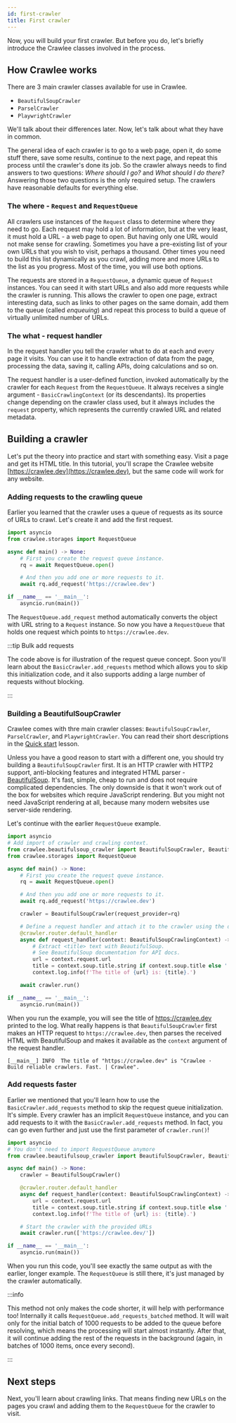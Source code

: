 ```yaml
---
id: first-crawler
title: First crawler
---
```



Now, you will build your first crawler. But before you do, let's briefly introduce the Crawlee classes involved in the process.

## How Crawlee works

There are 3 main crawler classes available for use in Crawlee.

- <ApiLink to="class/BeautifulSoupCrawler">`BeautifulSoupCrawler`</ApiLink>
- <ApiLink to="class/ParselCrawler">`ParselCrawler`</ApiLink>
- <ApiLink to="class/PlaywrightCrawler">`PlaywrightCrawler`</ApiLink>

We'll talk about their differences later. Now, let's talk about what they have in common.

The general idea of each crawler is to go to a web page, open it, do some stuff there, save some results, continue to the next page, and repeat this process until the crawler's done its job. So the crawler always needs to find answers to two questions: _Where should I go?_ and _What should I do there?_ Answering those two questions is the only required setup. The crawlers have reasonable defaults for everything else.

### The where - `Request` and `RequestQueue`

All crawlers use instances of the <ApiLink to="class/Request">`Request`</ApiLink> class to determine where they need to go. Each request may hold a lot of information, but at the very least, it must hold a URL - a web page to open. But having only one URL would not make sense for crawling. Sometimes you have a pre-existing list of your own URLs that you wish to visit, perhaps a thousand. Other times you need to build this list dynamically as you crawl, adding more and more URLs to the list as you progress. Most of the time, you will use both options.

The requests are stored in a <ApiLink to="class/RequestQueue">`RequestQueue`</ApiLink>, a dynamic queue of <ApiLink to="class/Request">`Request`</ApiLink> instances. You can seed it with start URLs and also add more requests while the crawler is running. This allows the crawler to open one page, extract interesting data, such as links to other pages on the same domain, add them to the queue (called _enqueuing_) and repeat this process to build a queue of virtually unlimited number of URLs.

### The what - request handler

In the request handler you tell the crawler what to do at each and every page it visits. You can use it to handle extraction of data from the page, processing the data, saving it, calling APIs, doing calculations and so on.

The request handler is a user-defined function, invoked automatically by the crawler for each <ApiLink to="class/Request">`Request`</ApiLink> from the <ApiLink to="class/RequestQueue">`RequestQueue`</ApiLink>. It always receives a single argument - <ApiLink to="class/BasicCrawlingContext">`BasicCrawlingContext`</ApiLink> (or its descendants). Its properties change depending on the crawler class used, but it always includes the `request` property, which represents the currently crawled URL and related metadata.

## Building a crawler

Let's put the theory into practice and start with something easy. Visit a page and get its HTML title. In this tutorial, you'll scrape the Crawlee website [https://crawlee.dev](https://crawlee.dev), but the same code will work for any website.

### Adding requests to the crawling queue

Earlier you learned that the crawler uses a queue of requests as its source of URLs to crawl. Let's create it and add the first request.

```python
import asyncio
from crawlee.storages import RequestQueue

async def main() -> None:
    # First you create the request queue instance.
    rq = await RequestQueue.open()

    # And then you add one or more requests to it.
    await rq.add_request('https://crawlee.dev')

if __name__ == '__main__':
    asyncio.run(main())
```

The <ApiLink to="class/RequestQueue#add_request">`RequestQueue.add_request`</ApiLink> method automatically converts the object with URL string to a <ApiLink to="class/Request">`Request`</ApiLink> instance. So now you have a <ApiLink to="class/RequestQueue">`RequestQueue`</ApiLink> that holds one request which points to `https://crawlee.dev`.

:::tip Bulk add requests

The code above is for illustration of the request queue concept. Soon you'll learn about the  <ApiLink to="class/BasicCrawler#add_requests">`BasicCrawler.add_requests`</ApiLink> method which allows you to skip this initialization code, and it also supports adding a large number of requests without blocking.

:::

### Building a BeautifulSoupCrawler

Crawlee comes with thre main crawler classes: <ApiLink to="class/BeautifulSoupCrawler">`BeautifulSoupCrawler`</ApiLink>, <ApiLink to="class/ParselCrawler">`ParselCrawler`</ApiLink>, and <ApiLink to="class/PlaywrightCrawler">`PlaywrightCrawler`</ApiLink>. You can read their short descriptions in the [Quick start](../quick-start) lesson.

Unless you have a good reason to start with a different one, you should try building a <ApiLink to="class/BeautifulSoupCrawler">`BeautifulSoupCrawler`</ApiLink> first. It is an HTTP crawler with HTTP2 support, anti-blocking features and integrated HTML parser - [BeautifulSoup](https://pypi.org/project/beautifulsoup4/). It's fast, simple, cheap to run and does not require complicated dependencies. The only downside is that it won't work out of the box for websites which require JavaScript rendering. But you might not need JavaScript rendering at all, because many modern websites use server-side rendering.

Let's continue with the earlier <ApiLink to="class/RequestQueue">`RequestQueue`</ApiLink> example.

```python
import asyncio
# Add import of crawler and crawling context.
from crawlee.beautifulsoup_crawler import BeautifulSoupCrawler, BeautifulSoupCrawlingContext
from crawlee.storages import RequestQueue

async def main() -> None:
    # First you create the request queue instance.
    rq = await RequestQueue.open()

    # And then you add one or more requests to it.
    await rq.add_request('https://crawlee.dev')

    crawler = BeautifulSoupCrawler(request_provider=rq)

    # Define a request handler and attach it to the crawler using the decorator.
    @crawler.router.default_handler
    async def request_handler(context: BeautifulSoupCrawlingContext) -> None:
        # Extract <title> text with BeautifulSoup.
        # See BeautifulSoup documentation for API docs.
        url = context.request.url
        title = context.soup.title.string if context.soup.title else ''
        context.log.info(f'The title of {url} is: {title}.')

    await crawler.run()

if __name__ == '__main__':
    asyncio.run(main())
```

When you run the example, you will see the title of https://crawlee.dev printed to the log. What really happens is that <ApiLink to="class/BeautifulSoupCrawler">`BeautifulSoupCrawler`</ApiLink> first makes an HTTP request to `https://crawlee.dev`, then parses the received HTML with BeautifulSoup and makes it available as the `context` argument of the request handler.

```log
[__main__] INFO  The title of "https://crawlee.dev" is "Crawlee · Build reliable crawlers. Fast. | Crawlee".
```

### Add requests faster

Earlier we mentioned that you'll learn how to use the  <ApiLink to="class/BasicCrawler#add_requests">`BasicCrawler.add_requests`</ApiLink> method to skip the request queue initialization. It's simple. Every crawler has an implicit <ApiLink to="class/RequestQueue">`RequestQueue`</ApiLink> instance, and you can add requests to it with the  <ApiLink to="class/BasicCrawler#add_requests">`BasicCrawler.add_requests`</ApiLink> method. In fact, you can go even further and just use the first parameter of `crawler.run()`!

```python
import asyncio
# You don't need to import RequestQueue anymore
from crawlee.beautifulsoup_crawler import BeautifulSoupCrawler, BeautifulSoupCrawlingContext

async def main() -> None:
    crawler = BeautifulSoupCrawler()

    @crawler.router.default_handler
    async def request_handler(context: BeautifulSoupCrawlingContext) -> None:
        url = context.request.url
        title = context.soup.title.string if context.soup.title else ''
        context.log.info(f'The title of {url} is: {title}.')

    # Start the crawler with the provided URLs
    await crawler.run(['https://crawlee.dev/'])

if __name__ == '__main__':
    asyncio.run(main())
```

When you run this code, you'll see exactly the same output as with the earlier, longer example. The <ApiLink to="class/RequestQueue">`RequestQueue`</ApiLink> is still there, it's just managed by the crawler automatically.

:::info

This method not only makes the code shorter, it will help with performance too! Internally it calls  <ApiLink to="class/RequestQueue#add_requests_batched">`RequestQueue.add_requests_batched`</ApiLink> method. It will wait only for the initial batch of 1000 requests to be added to the queue before resolving, which means the processing will start almost instantly. After that, it will continue adding the rest of the requests in the background (again, in batches of 1000 items, once every second).

:::

## Next steps

Next, you'll learn about crawling links. That means finding new URLs on the pages you crawl and adding them to the <ApiLink to="class/RequestQueue">`RequestQueue`</ApiLink> for the crawler to visit.
